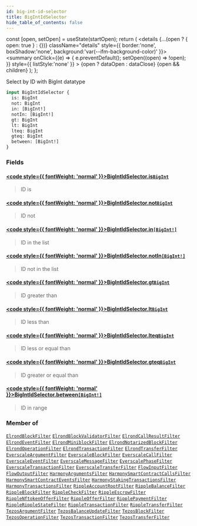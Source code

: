 ```yaml
---
id: big-int-id-selector
title: BigIntIdSelector
hide_table_of_contents: false
---
```







  const [open, setOpen] = useState(startOpen);
  return (
    <details {...(open ? { open: true } : {})} className="details" style={{ border:'none', boxShadow:'none', background:'var(--ifm-background-color)' }}>
      <summary
        onClick={(e) => {
          e.preventDefault();
          setOpen((open) => !open);
        }}
        style={{ listStyle:'none' }}
      >
      {open ? dataOpen : dataClose}
      </summary>
      {open && children}
    </details>
  );
};








Select by ID with BigInt datatype


```graphql
input BigIntIdSelector {
  is: BigInt
  not: BigInt
  in: [BigInt!]
  notIn: [BigInt!]
  gt: BigInt
  lt: BigInt
  lteq: BigInt
  gteq: BigInt
  between: [BigInt!]
}
```




### Fields

#### [<code style={{ fontWeight: 'normal' }}>BigIntIdSelector.<b>is</b></code>](#)<Bullet />[`BigInt`](/docs/graphql-reference/scalars/big-int) <Badge class="badge badge--secondary" text="scalar"/> 
> 
> 
> ID is
> 

#### [<code style={{ fontWeight: 'normal' }}>BigIntIdSelector.<b>not</b></code>](#)<Bullet />[`BigInt`](/docs/graphql-reference/scalars/big-int) <Badge class="badge badge--secondary" text="scalar"/> 
> 
> 
> ID not
> 

#### [<code style={{ fontWeight: 'normal' }}>BigIntIdSelector.<b>in</b></code>](#)<Bullet />[`[BigInt!]`](/docs/graphql-reference/scalars/big-int) <Badge class="badge badge--secondary" text="list"/> <Badge class="badge badge--secondary" text="scalar"/> 
> 
> 
> ID in the list
> 

#### [<code style={{ fontWeight: 'normal' }}>BigIntIdSelector.<b>notIn</b></code>](#)<Bullet />[`[BigInt!]`](/docs/graphql-reference/scalars/big-int) <Badge class="badge badge--secondary" text="list"/> <Badge class="badge badge--secondary" text="scalar"/> 
> 
> 
> ID not in the list
> 

#### [<code style={{ fontWeight: 'normal' }}>BigIntIdSelector.<b>gt</b></code>](#)<Bullet />[`BigInt`](/docs/graphql-reference/scalars/big-int) <Badge class="badge badge--secondary" text="scalar"/> 
> 
> 
> ID greater than
> 

#### [<code style={{ fontWeight: 'normal' }}>BigIntIdSelector.<b>lt</b></code>](#)<Bullet />[`BigInt`](/docs/graphql-reference/scalars/big-int) <Badge class="badge badge--secondary" text="scalar"/> 
> 
> 
> ID less than
> 

#### [<code style={{ fontWeight: 'normal' }}>BigIntIdSelector.<b>lteq</b></code>](#)<Bullet />[`BigInt`](/docs/graphql-reference/scalars/big-int) <Badge class="badge badge--secondary" text="scalar"/> 
> 
> 
> ID less or equal than
> 

#### [<code style={{ fontWeight: 'normal' }}>BigIntIdSelector.<b>gteq</b></code>](#)<Bullet />[`BigInt`](/docs/graphql-reference/scalars/big-int) <Badge class="badge badge--secondary" text="scalar"/> 
> 
> 
> ID greater or equal than
> 

#### [<code style={{ fontWeight: 'normal' }}>BigIntIdSelector.<b>between</b></code>](#)<Bullet />[`[BigInt!]`](/docs/graphql-reference/scalars/big-int) <Badge class="badge badge--secondary" text="list"/> <Badge class="badge badge--secondary" text="scalar"/> 
> 
> 
> ID in range
> 



### Member of

[`ElrondBlockFilter`](/docs/graphql-reference/inputs/elrond-block-filter)  <Badge class="secondary" text="input"/><Bullet />[`ElrondBlockValidatorFilter`](/docs/graphql-reference/inputs/elrond-block-validator-filter)  <Badge class="secondary" text="input"/><Bullet />[`ElrondCallResultFilter`](/docs/graphql-reference/inputs/elrond-call-result-filter)  <Badge class="secondary" text="input"/><Bullet />[`ElrondEventFilter`](/docs/graphql-reference/inputs/elrond-event-filter)  <Badge class="secondary" text="input"/><Bullet />[`ElrondMiniblockFilter`](/docs/graphql-reference/inputs/elrond-miniblock-filter)  <Badge class="secondary" text="input"/><Bullet />[`ElrondNotarizedBlockFilter`](/docs/graphql-reference/inputs/elrond-notarized-block-filter)  <Badge class="secondary" text="input"/><Bullet />[`ElrondOperationFilter`](/docs/graphql-reference/inputs/elrond-operation-filter)  <Badge class="secondary" text="input"/><Bullet />[`ElrondTransactionFilter`](/docs/graphql-reference/inputs/elrond-transaction-filter)  <Badge class="secondary" text="input"/><Bullet />[`ElrondTransferFilter`](/docs/graphql-reference/inputs/elrond-transfer-filter)  <Badge class="secondary" text="input"/><Bullet />[`EverscaleArgumentFilter`](/docs/graphql-reference/inputs/everscale-argument-filter)  <Badge class="secondary" text="input"/><Bullet />[`EverscaleBlockFilter`](/docs/graphql-reference/inputs/everscale-block-filter)  <Badge class="secondary" text="input"/><Bullet />[`EverscaleCallFilter`](/docs/graphql-reference/inputs/everscale-call-filter)  <Badge class="secondary" text="input"/><Bullet />[`EverscaleEventFilter`](/docs/graphql-reference/inputs/everscale-event-filter)  <Badge class="secondary" text="input"/><Bullet />[`EverscaleMessageFilter`](/docs/graphql-reference/inputs/everscale-message-filter)  <Badge class="secondary" text="input"/><Bullet />[`EverscalePhaseFilter`](/docs/graphql-reference/inputs/everscale-phase-filter)  <Badge class="secondary" text="input"/><Bullet />[`EverscaleTransactionFilter`](/docs/graphql-reference/inputs/everscale-transaction-filter)  <Badge class="secondary" text="input"/><Bullet />[`EverscaleTransferFilter`](/docs/graphql-reference/inputs/everscale-transfer-filter)  <Badge class="secondary" text="input"/><Bullet />[`FlowInputFilter`](/docs/graphql-reference/inputs/flow-input-filter)  <Badge class="secondary" text="input"/><Bullet />[`FlowOutputFilter`](/docs/graphql-reference/inputs/flow-output-filter)  <Badge class="secondary" text="input"/><Bullet />[`HarmonyArgumentsFilter`](/docs/graphql-reference/inputs/harmony-arguments-filter)  <Badge class="secondary" text="input"/><Bullet />[`HarmonySmartContractCallsFilter`](/docs/graphql-reference/inputs/harmony-smart-contract-calls-filter)  <Badge class="secondary" text="input"/><Bullet />[`HarmonySmartContractEventsFilter`](/docs/graphql-reference/inputs/harmony-smart-contract-events-filter)  <Badge class="secondary" text="input"/><Bullet />[`HarmonyStakingTransactionsFilter`](/docs/graphql-reference/inputs/harmony-staking-transactions-filter)  <Badge class="secondary" text="input"/><Bullet />[`HarmonyTransactionsFilter`](/docs/graphql-reference/inputs/harmony-transactions-filter)  <Badge class="secondary" text="input"/><Bullet />[`RippleAccountRootFilter`](/docs/graphql-reference/inputs/ripple-account-root-filter)  <Badge class="secondary" text="input"/><Bullet />[`RippleBalanceFilter`](/docs/graphql-reference/inputs/ripple-balance-filter)  <Badge class="secondary" text="input"/><Bullet />[`RippleBlockFilter`](/docs/graphql-reference/inputs/ripple-block-filter)  <Badge class="secondary" text="input"/><Bullet />[`RippleCheckFilter`](/docs/graphql-reference/inputs/ripple-check-filter)  <Badge class="secondary" text="input"/><Bullet />[`RippleEscrowFilter`](/docs/graphql-reference/inputs/ripple-escrow-filter)  <Badge class="secondary" text="input"/><Bullet />[`RippleNftokenOfferFilter`](/docs/graphql-reference/inputs/ripple-nftoken-offer-filter)  <Badge class="secondary" text="input"/><Bullet />[`RippleOfferFilter`](/docs/graphql-reference/inputs/ripple-offer-filter)  <Badge class="secondary" text="input"/><Bullet />[`RipplePaymentFilter`](/docs/graphql-reference/inputs/ripple-payment-filter)  <Badge class="secondary" text="input"/><Bullet />[`RippleRippleStateFilter`](/docs/graphql-reference/inputs/ripple-ripple-state-filter)  <Badge class="secondary" text="input"/><Bullet />[`RippleTransactionFilter`](/docs/graphql-reference/inputs/ripple-transaction-filter)  <Badge class="secondary" text="input"/><Bullet />[`RippleTransferFilter`](/docs/graphql-reference/inputs/ripple-transfer-filter)  <Badge class="secondary" text="input"/><Bullet />[`TezosArgumentFilter`](/docs/graphql-reference/inputs/tezos-argument-filter)  <Badge class="secondary" text="input"/><Bullet />[`TezosBalanceUpdateFilter`](/docs/graphql-reference/inputs/tezos-balance-update-filter)  <Badge class="secondary" text="input"/><Bullet />[`TezosBlockFilter`](/docs/graphql-reference/inputs/tezos-block-filter)  <Badge class="secondary" text="input"/><Bullet />[`TezosOperationFilter`](/docs/graphql-reference/inputs/tezos-operation-filter)  <Badge class="secondary" text="input"/><Bullet />[`TezosTransactionFilter`](/docs/graphql-reference/inputs/tezos-transaction-filter)  <Badge class="secondary" text="input"/><Bullet />[`TezosTransferFilter`](/docs/graphql-reference/inputs/tezos-transfer-filter)  <Badge class="secondary" text="input"/>

